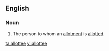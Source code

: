 ==English==

===Noun===
{{en-noun}}

# The person to whom an [[allotment]] is [[allot]]ted.

[[ta:allottee]]
[[vi:allottee]]